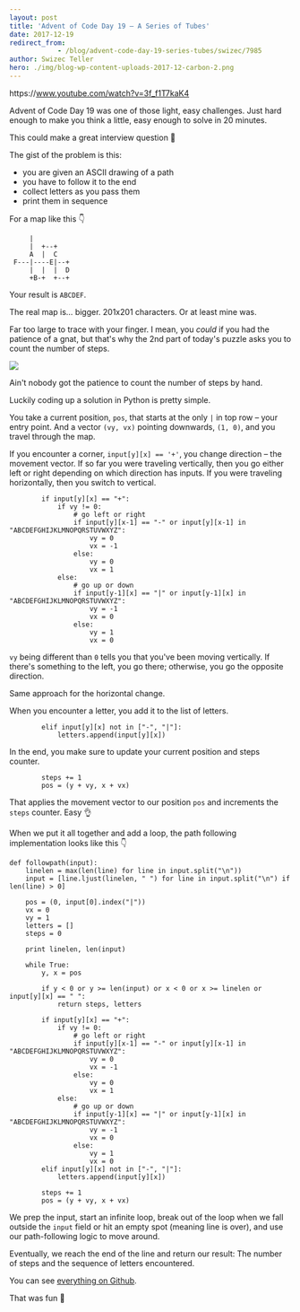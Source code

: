 ```yaml
---
layout: post
title: 'Advent of Code Day 19 – A Series of Tubes'
date: 2017-12-19
redirect_from: 
            - /blog/advent-code-day-19-series-tubes/swizec/7985
author: Swizec Teller
hero: ./img/blog-wp-content-uploads-2017-12-carbon-2.png
---
```

https&#x3A;//www.youtube.com/watch?v=3f_f1T7kaK4



Advent of Code Day 19 was one of those light, easy challenges. Just hard enough to make you think a little, easy enough to solve in 20 minutes.



This could make a great interview question 🤔



The gist of the problem is this:



- you are given an ASCII drawing of a path
- you have to follow it to the end
- collect letters as you pass them
- print them in sequence



For a map like this 👇



```
     |          
     |  +--+    
     A  |  C    
 F---|----E|--+ 
     |  |  |  D 
     +B-+  +--+ 
```



Your result is `ABCDEF`.



The real map is… bigger. 201x201 characters. Or at least mine was.



Far too large to trace with your finger. I mean, you _could_ if you had the patience of a gnat, but that's why the 2nd part of today's puzzle asks you to count the number of steps.



![](./img/blog-wp-content-uploads-2017-12-carbon-2.png)



Ain't nobody got the patience to count the number of steps by hand.



Luckily coding up a solution in Python is pretty simple.



You take a current position, `pos`, that starts at the only `|` in top row – your entry point. And a vector `(vy, vx)` pointing downwards, `(1, 0)`, and you travel through the map.



If you encounter a corner, `input[y][x] == '+'`, you change direction – the movement vector. If so far you were traveling vertically, then you go either left or right depending on which direction has inputs. If you were traveling horizontally, then you switch to vertical.



```
        if input[y][x] == "+":
            if vy != 0:
                # go left or right
                if input[y][x-1] == "-" or input[y][x-1] in "ABCDEFGHIJKLMNOPQRSTUVWXYZ":
                    vy = 0
                    vx = -1
                else:
                    vy = 0
                    vx = 1
            else:
                # go up or down
                if input[y-1][x] == "|" or input[y-1][x] in "ABCDEFGHIJKLMNOPQRSTUVWXYZ":
                    vy = -1
                    vx = 0
                else:
                    vy = 1
                    vx = 0
```



`vy` being different than `0` tells you that you've been moving vertically. If there's something to the left, you go there; otherwise, you go the opposite direction.



Same approach for the horizontal change.



When you encounter a letter, you add it to the list of letters.



```
        elif input[y][x] not in ["-", "|"]:
            letters.append(input[y][x])
```



In the end, you make sure to update your current position and steps counter.



```
        steps += 1
        pos = (y + vy, x + vx)
```



That applies the movement vector to our position `pos` and increments the `steps` counter. Easy 👌



When we put it all together and add a loop, the path following implementation looks like this 👇



```
def followpath(input):
    linelen = max(len(line) for line in input.split("\n"))
    input = [line.ljust(linelen, " ") for line in input.split("\n") if len(line) > 0]

    pos = (0, input[0].index("|"))
    vx = 0
    vy = 1
    letters = []
    steps = 0

    print linelen, len(input)

    while True:
        y, x = pos

        if y < 0 or y >= len(input) or x < 0 or x >= linelen or input[y][x] == " ":
            return steps, letters

        if input[y][x] == "+":
            if vy != 0:
                # go left or right
                if input[y][x-1] == "-" or input[y][x-1] in "ABCDEFGHIJKLMNOPQRSTUVWXYZ":
                    vy = 0
                    vx = -1
                else:
                    vy = 0
                    vx = 1
            else:
                # go up or down
                if input[y-1][x] == "|" or input[y-1][x] in "ABCDEFGHIJKLMNOPQRSTUVWXYZ":
                    vy = -1
                    vx = 0
                else:
                    vy = 1
                    vx = 0
        elif input[y][x] not in ["-", "|"]:
            letters.append(input[y][x])
        
        steps += 1
        pos = (y + vy, x + vx)
```



We prep the input, start an infinite loop, break out of the loop when we fall outside the `input` field or hit an empty spot (meaning line is over), and use our path-following logic to move around.



Eventually, we reach the end of the line and return our result: The number of steps and the sequence of letters encountered.



You can see [everything on Github](https://github.com/Swizec/advent-of-code-2017/blob/master/19.py).



That was fun 🤙